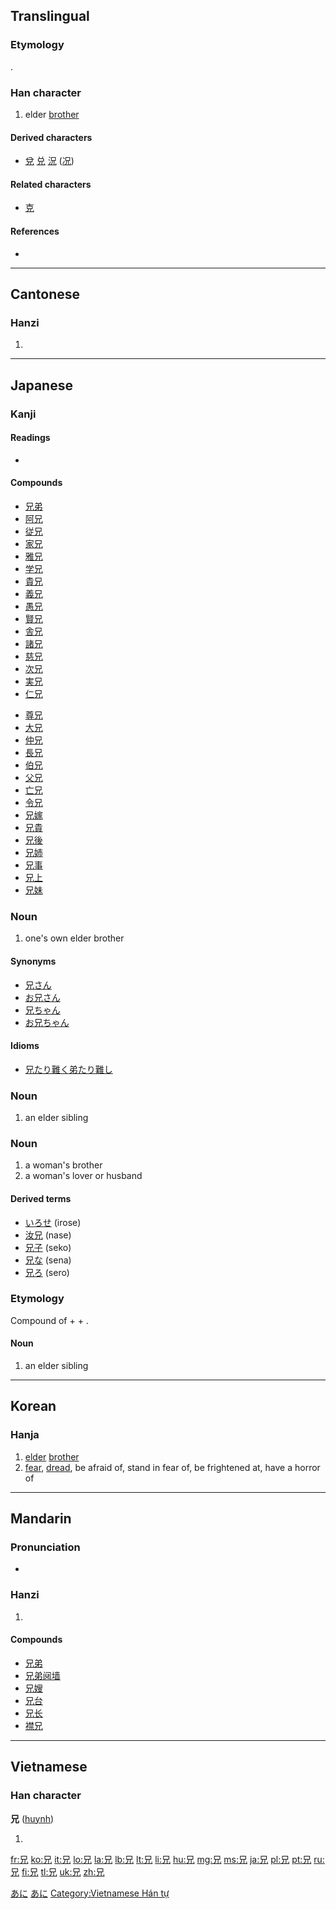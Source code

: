 ==Translingual==
{{stroke order|strokes=5}}

===Etymology===
{{Han compound|口|儿|ls=ic}}.

===Han character===
{{Han char|rn=10|rad=儿|as=03|sn=5|four=6021<sub>0</sub>|canj=口竹山 (RHU)|ids=⿱[[口]][[儿]]}}

# elder [[brother]]

====Derived characters====
* [[兌]] [[兑]] [[況]] ([[况]])

====Related characters====
* [[克]] <!-- similar origin, relationship unclear -->

====References====
* {{Han ref|kx=0123.090|dkj=01343|dj=0259.030|hdz=10266.040|uh=5144|ud=20804|bh=A553|bd=42323}}

----

==Cantonese==

===Hanzi===
{{yue-hanzi|jyut=|y=hing1}}

# {{defn|lang=yue|sort=儿03}}

----

==Japanese==

===Kanji===
{{ja-kanji|grade=2|rs=儿03}}

====Readings====
* {{ja-readings|on=[[けい]] ([[kei]]), [[きょう]] ([[kyō]])|kun=[[あに]] ([[ani]]), [[え]] ([[e]]), [[せ]] ([[se]]), [[おのかみ]] ([[onokami]])}}

====Compounds====
{{der-top|Compounds}}
* [[兄弟]]
* [[阿兄]]
* [[従兄]]
* [[家兄]]
* [[雅兄]]
* [[学兄]]
* [[貴兄]]
* [[義兄]]
* [[愚兄]]
* [[賢兄]]
* [[舎兄]]
* [[諸兄]]
* [[慈兄]]
* [[次兄]]
* [[実兄]]
* [[仁兄]]
{{der-mid}}
* [[尊兄]]
* [[大兄]]
* [[仲兄]]
* [[長兄]]
* [[伯兄]]
* [[父兄]]
* [[亡兄]]
* [[令兄]]
* [[兄嫁]]
* [[兄貴]]
* [[兄後]]
* [[兄姉]]
* [[兄事]]
* [[兄上]]
* [[兄妹]]
{{bottom}}

===Noun===
{{ja-noun|k|hira=あに|rom=ani}}

# one's own elder brother

====Synonyms====
* [[兄さん]]
* [[お兄さん]]
* [[兄ちゃん]]
* [[お兄ちゃん]]

====Idioms====
* [[兄たり難く弟たり難し]]

===Noun===
{{ja-noun|k|hira=え|rom=e}}

# an elder sibling

===Noun===
{{ja-noun|k|hira=せ|rom=se}}

# a woman's brother
# a woman's lover or husband

====Derived terms====
* [[いろせ]] (irose)
* [[汝兄]] (nase)
* [[兄子]] (seko)
* [[兄な]] (sena)
* [[兄ろ]] (sero)

===Etymology===

Compound of {{term|子|ko|child}} + {{term|の|no|genitive case marker}} + {{term|上|kami|upper}}.

====Noun====
{{ja-noun|k|hira=このかみ|rom=konokami}}

# an elder sibling

[[Category:1000 Japanese basic words|あに]]
[[Category:ja:Family|あに]]

----

==Korean==

===Hanja===
{{ko-hanja|hangeul=[[형]], [[황]]|rv=hyeong, hwang|mr=hyŏng, hwang|y=hyeng, hwang|eumhun=[[형]], [[두려워하다]]|ehrv=hyeong, duryeowohada|ehmr=hyŏng, turyŏwŏhada|ehy=hyeng, twuryewehata}}

# [[elder]] [[brother]]
# [[fear]], [[dread]], be afraid of, stand in fear of, be frightened at, have a horror of

----

==Mandarin==

===Pronunciation===
* {{audio|Zh-xiong.ogg|Audio}}

===Hanzi===
{{cmn-hanzi|pin=[[xiōng]] ([[xiong1]])|wg=hsiung<sup>1</sup>}}

# {{defn|lang=cmn|sort=儿03}}

====Compounds====
* [[兄弟]]
* [[兄弟阋墙]]
* [[兄嫂]]
* [[兄台]]
* [[兄长]]
* [[襟兄]]

----

==Vietnamese==

===Han character===
'''兄''' ([[huynh]])

# {{defn|lang=vi}}

[[Category:Vietnamese Hán tự]]

[[fr:兄]]
[[ko:兄]]
[[it:兄]]
[[lo:兄]]
[[la:兄]]
[[lb:兄]]
[[lt:兄]]
[[li:兄]]
[[hu:兄]]
[[mg:兄]]
[[ms:兄]]
[[ja:兄]]
[[pl:兄]]
[[pt:兄]]
[[ru:兄]]
[[fi:兄]]
[[tl:兄]]
[[uk:兄]]
[[zh:兄]]